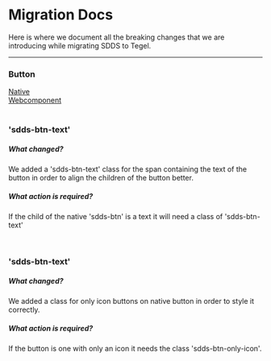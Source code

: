 
<Meta title="Intro/Migration" />


# Migration Docs

Here is where we document all the breaking changes that we are introducing while migrating SDDS to Tegel.

---

### Button 
<div>
    <a  href="/docs/components-button--native/">Native</a>
</div>
<div>
    <a  href="/docs/components-button--native/">Webcomponent</a>
</div>
<div class="container">
    <br/>
    <h3>'sdds-btn-text'</h3>
    <h5> What changed? </h5>
    <p>We added a 'sdds-btn-text' class for the span containing the text of the button in order to align the children of the button better.</p>
    <h5> What action is required? </h5>
    <p>If the child of the native 'sdds-btn' is a text it will need a class of 'sdds-btn-text'</p>
    <br/>
    <h3>'sdds-btn-text'</h3>
    <h5> What changed? </h5>
    <p>We added a class for only icon buttons on native button in order to style it correctly.</p>
    <h5> What action is required? </h5>
    <p>If the button is one with only an icon it needs the class 'sdds-btn-only-icon'.</p>
</div>
